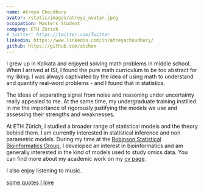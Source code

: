 ```yaml
---
name: Atreya Choudhury
avatar: /static/images/atreya_avatar.jpeg
occupation: Masters Student
company: ETH Zürich
# twitter: https://twitter.com/Twitter
linkedin: https://www.linkedin.com/in/atreyachoudhury/
github: https://github.com/atchox
---
```


I grew up in Kolkata and enjoyed solving math problems in middle school.
When I arrived at ISI, I found the pure math curriculum to be too abstract for my liking.
I was always captivated by the idea of using math to understand and quantify real-word problems - and I found that in statistics.

The ideas of separating signal from noise and reasoning under uncertainty really appealed to me.
At the same time, my undergraduate training instilled in me the importance of rigorously justifying the models we use and assessing their strengths and weaknesses.

At ETH Zürich, I studied a broader range of statistical models and the theory behind them.
I am currently interested in statistical inference and non parametric models.
During my time at the [Robinson Statistical Bioinformatics Group](https://robinsonlabuzh.github.io), I developed an interest in bioinformatics and am generally interested in the kind of models used to study omics data.
You can find more about my academic work on my [cv page](/cv).

I also enjoy listening to music.

[<span className="text-sm">some quotes I love</span>](/blog/quotes)
